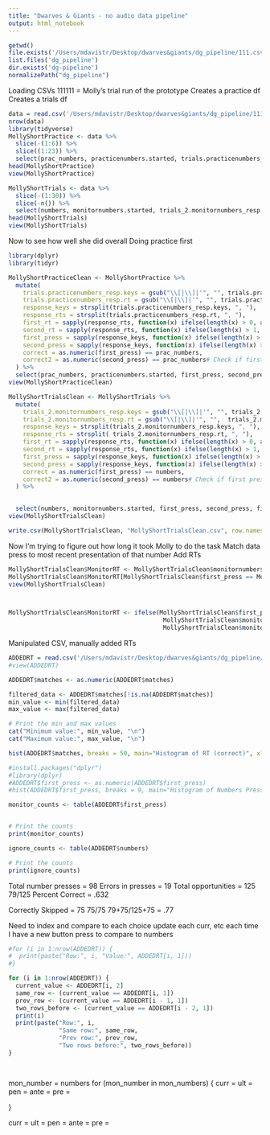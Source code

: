 ```yaml
---
title: "Dwarves & Giants - no audio data pipeline"
output: html_notebook
---
```

```r
getwd()
file.exists('/Users/mdavistr/Desktop/dwarves&giants/dg_pipeline/111.csv')
list.files('dg_pipeline')
dir.exists('dg-pipeline')
normalizePath("dg_pipeline")
```

Loading CSVs
111111 = Molly's trial run of the prototype
Creates a practice df
Creates a trials df
```r
data = read.csv('/Users/mdavistr/Desktop/dwarves&giants/dg_pipeline/111.csv')
nrow(data)
library(tidyverse)
MollyShortPractice <- data %>% 
  slice(-(1:6)) %>%
  slice((1:23)) %>%
  select(prac_numbers, practicenumbers.started, trials.practicenumbers_resp.keys,trials.practicenumbers_resp.rt)
head(MollyShortPractice)
view(MollyShortPractice)

MollyShortTrials <- data %>% 
  slice(-(1:30)) %>%
  slice(-n()) %>%
  select(numbers, monitornumbers.started, trials_2.monitornumbers_resp.keys,trials_2.monitornumbers_resp.rt)
head(MollyShortTrials)
view(MollyShortTrials)
```
Now to see how well she did overall
Doing practice first 

```r
library(dplyr)
library(tidyr)

MollyShortPracticeClean <- MollyShortPractice %>%
  mutate(
    trials.practicenumbers_resp.keys = gsub("\\[|\\]|'", "", trials.practicenumbers_resp.keys),  
    trials.practicenumbers_resp.rt = gsub("\\[|\\]|'", "", trials.practicenumbers_resp.rt),
    response_keys = strsplit(trials.practicenumbers_resp.keys, ", "),  # Split multiple presses
    response_rts = strsplit(trials.practicenumbers_resp.rt, ", "),
    first_rt = sapply(response_rts, function(x) ifelse(length(x) > 0, as.numeric(x[1]), NA)),  # Extract first RT
    second_rt = sapply(response_rts, function(x) ifelse(length(x) > 1, as.numeric(x[2]), NA)),
    first_press = sapply(response_keys, function(x) ifelse(length(x) > 0, x[1], NA)),  # Extract first press
    second_press = sapply(response_keys, function(x) ifelse(length(x) > 1, x[2], NA)), # Extract second press
    correct = as.numeric(first_press) == prac_numbers,
    correct2 = as.numeric(second_press) == prac_numbers# Check if first press matches practice number
  ) %>%
  select(prac_numbers, practicenumbers.started, first_press, second_press, first_rt, second_rt, correct, correct2, trials.practicenumbers_resp.rt)
view(MollyShortPracticeClean)

```

```r
MollyShortTrialsClean <- MollyShortTrials %>%
  mutate(
    trials_2.monitornumbers_resp.keys = gsub("\\[|\\]|'", "", trials_2.monitornumbers_resp.keys),  
    trials_2.monitornumbers_resp.rt = gsub("\\[|\\]|'", "",  trials_2.monitornumbers_resp.rt),
    response_keys = strsplit(trials_2.monitornumbers_resp.keys, ", "),  # Split multiple presses
    response_rts = strsplit( trials_2.monitornumbers_resp.rt, ", "),
    first_rt = sapply(response_rts, function(x) ifelse(length(x) > 0, as.numeric(x[1]), NA)),  # Extract first RT
    second_rt = sapply(response_rts, function(x) ifelse(length(x) > 1, as.numeric(x[2]), NA)),
    first_press = sapply(response_keys, function(x) ifelse(length(x) > 0, x[1], NA)),  # Extract first press
    second_press = sapply(response_keys, function(x) ifelse(length(x) > 1, x[2], NA)), # Extract second press
    correct = as.numeric(first_press) == numbers,
    correct2 = as.numeric(second_press) == numbers# Check if first press matches practice number
  ) %>%
  

  select(numbers, monitornumbers.started, first_press, second_press, first_rt, second_rt, correct, correct2, trials_2.monitornumbers_resp.rt)
view(MollyShortTrialsClean)

write.csv(MollyShortTrialsClean, "MollyShortTrialsClean.csv", row.names = FALSE)
```
Now I'm trying to figure out how long it took Molly to do the task
Match data press to most recent presentation of that number
Add RTs

#######
```r
MollyShortTrialsClean$MonitorRT <- MollyShortTrialsClean$monitornumbers_started
MollyShortTrialsClean$MonitorRT[MollyShortTrialsClean$first_press == MollyShortTrialsClean$numbers] <-   MollyShortTrialsClean$monitornumbers_started[MollyShortTrialsClean$first_press == MollyShortTrialsClean$numbers] + MollyShortTrialsClean$first_rt[MollyShortTrialsClean$first_press == MollyShortTrialsClean$numbers]
view(MollyShortTrialsClean)



MollyShortTrialsClean$MonitorRT <- ifelse(MollyShortTrialsClean$first_press == MollyShortTrialsClean$numbers,
                                           MollyShortTrialsClean$monitornumbers_started + MollyShortTrialsClean$first_rt,
                                           MollyShortTrialsClean$monitornumbers_started)
```

Manipulated CSV, manually added RTs
```r
ADDEDRT = read.csv('/Users/mdavistr/Desktop/dwarves&giants/dg_pipeline/MollyShortTrialsCleanADDEDRT.csv')
#view(ADDEDRT)

ADDEDRT$matches <- as.numeric(ADDEDRT$matches)

filtered_data <- ADDEDRT$matches[!is.na(ADDEDRT$matches)]
min_value <- min(filtered_data)
max_value <- max(filtered_data)

# Print the min and max values
cat("Minimum value:", min_value, "\n")
cat("Maximum value:", max_value, "\n")

hist(ADDEDRT$matches, breaks = 50, main="Histogram of RT (correct)", xlab="RT(s)", col="lightblue", border="black")

```

```r
#install.packages("dplyr")
#library(dplyr)
#ADDEDRT$first_press <- as.numeric(ADDEDRT$first_press)
#hist(ADDEDRT$first_press, breaks = 9, main="Histogram of Numbers Pressed", xlab="Number Keys", col="lightblue", border="black", plot =FALSE)

monitor_counts <- table(ADDEDRT$first_press)


# Print the counts
print(monitor_counts)

ignore_counts <- table(ADDEDRT$numbers)

# Print the counts
print(ignore_counts)
```
Total number presses = 98
Errors in presses = 19
Total opportunities = 125
79/125
Percent Correct = .632

Correctly Skipped = 75
75/75
79+75/125+75 = .77


Need to index and compare to each choice
update each curr, etc each time I have a new button press to compare to numbers
```r
#for (i in 1:nrow(ADDEDRT)) {
#  print(paste("Row:", i, "Value:", ADDEDRT[i, 1]))
#}

for (i in 1:nrow(ADDEDRT)) {
  current_value <- ADDEDRT[i, 2]
  same_row <- (current_value == ADDEDRT[i, 1])
  prev_row <- (current_value == ADDEDRT[i - 1, 1])
  two_rows_before <- (current_value == ADDEDRT[i - 2, 1])
  print(i)
  print(paste("Row:", i, 
              "Same row:", same_row, 
              "Prev row:", prev_row, 
              "Two rows before:", two_rows_before))
}

  
```

mon_number = numbers
for (mon_number in mon_numbers) {
  curr = 
  ult = 
  pen = 
  ante = 
  pre = 
  
}

curr = 
ult = 
pen = 
ante = 
pre = 


